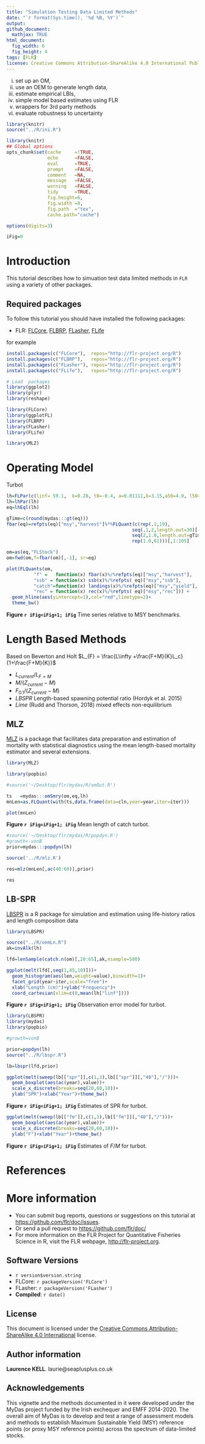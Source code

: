 ```yaml
---
title: "Simulation Testing Data Limited Methods"
date: "`r format(Sys.time(), '%d %B, %Y')`"
output:
github_document:
  mathjax: TRUE
html_document:
  fig_width: 6 
  fig_height: 4 
tags: [FLR]
license: Creative Commons Attribution-ShareAlike 4.0 International Public License
---
```

 
 i) set up an OM, 
 ii) use an OEM to generate length data, 
 iii) estimate empirical LBIs, 
 iv) simple model based estimates using FLR 
 v) wrappers for 3rd party methods
 vi) evaluate robustness to uncertainty
 
```r
library(knitr)
source("../R/ini.R")
```

```r
library(knitr)
## Global options
opts_chunk$set(cache     =!TRUE,
               echo      =FALSE,
               eval      =TRUE,
               prompt    =FALSE,
               comment   =NA,
               message   =FALSE,
               warning   =FALSE,
               tidy      =TRUE,
               fig.height=6,
               fig.width =8,
               fig.path  ="tex",
               cache.path="cache")
```

```r
options(digits=3)

iFig=0
```


# Introduction

This tutorial describes how to simuation test data limited methods in `FLR` using a variety of other packages.

## Required packages

To follow this tutorial you should have installed the following packages:

- FLR: [FLCore](http://www.flr-project.org/FLCore/), [FLBRP](http://www.flr-project.org/FLBRP/), [FLasher](http://www.flr-project.org/FLash/), [FLife](http://www.flr-project.org/FLife/)

for example

```r
install.packages(c("FLCore"),  repos="http://flr-project.org/R")
install.packages(c("FLBRP"),   repos="http://flr-project.org/R")
install.packages(c("FLasher"), repos="http://flr-project.org/R")
install.packages(c("FLife"),   repos="http://flr-project.org/R")
```

```r
# Load  packages
library(ggplot2)
library(plyr)
library(reshape)

library(FLCore)
library(ggplotFL)
library(FLBRP)
library(FLasher)
library(FLife)

library(MLZ)
```

# Operating Model

Turbot

```r
lh=FLPar(c(linf= 59.1,  k=0.28, t0=-0.4, a=0.01111,b=3.15,a50=4.0, l50=43.25),units="NA")
lh=lhPar(lh)
eq=lhEql(lh)

gTime=c(round(mydas:::gt(eq)))
fbar(eq)=refpts(eq)["msy","harvest"]%*%FLQuant(c(rep(.1,19),
                                              seq(.1,2,length.out=30)[-30],
                                              seq(2,1.0,length.out=gTime)[-1],
                                              rep(1.0,61)))[,1:105]

om=as(eq,"FLStock")
om=fwd(om,f=fbar(om)[,-1], sr=eq)
```

```r
plot(FLQuants(om, 
          "f" =   function(x) fbar(x)%/%refpts(eq)["msy","harvest"], 
          "ssb" = function(x) ssb(x)%/%refpts( eq)["msy","ssb"], 
          "catch"=function(x) landings(x)%/%refpts(eq)["msy","yield"],
          "rec" = function(x) rec(x)%/%refpts( eq)["msy","rec"])) + 
  geom_hline(aes(yintercept=1),col="red",linetype=2)+
  theme_bw() 
```

**Figure `r iFig=iFig+1; iFig`** Time series relative to MSY benchmarks.

# Length Based Methods


Based on Beverton and Holt  $L_{F} = \frac{L\infty +\frac{F+M}{K}L_c}{1+\frac{F+M}{K}}$

+ $L_{current}/L_{F=M}$ 
+ $M/(Z_{current}-M)$
+ $F_{0.1}/(Z_{current}-M)$
+ $LBSPR$ Length-based spawning potential ratio (Hordyk et al. 2015) 
+ $Lime$ (Rudd and Thorson, 2018) mixed effects non-equilibrium



## MLZ

[MLZ](https://cran.r-project.org/web/packages/MLZ/index.html) is a package that facilitates data preparation and estimation of mortality with statistical diagnostics using the mean length-based mortality estimator and several extensions.


```r
library(MLZ)

library(popbio)
```

```r
#source('~/Desktop/flr/mydas/R/omOut.R')

ts   =mydas:::omSmry(om,eq,lh)
mnLen=as.FLQuant(with(ts,data.frame(data=cln,year=year,iter=iter)))

plot(mnLen)
```
**Figure `r iFig=iFig+1; iFig`** Mean length of catch turbot. 

```r
#source('~/Desktop/flr/mydas/R/popdyn.R')
#growth<-vonB
prior=mydas:::popdyn(lh)
```

```r
source('../R/mlz.R')

res=mlz(mnLen[,ac(40:60)],prior)

res
```


## LB-SPR

[LBSPR](https://cran.r-project.org/web/packages/LBSPR/vignettes/LBSPR.html)
is a R package for simulation and estimation using life-history ratios and length composition data


```r
library(LBSPR)
```

```r
source("../R/oemLn.R")
ak=invAlk(lh)  
```

```r
lfd=lenSample(catch.n(om)[,20:65],ak,nsample=500)
```


```r
ggplot(melt(lfd[,seq(1,45,10)]))+
  geom_histogram(aes(len,weight=value),binwidth=1)+
  facet_grid(year~iter,scale="free")+
  xlab("Length (cm)")+ylab("Frequency")+
  coord_cartesian(xlim=c(0,mean(lh["linf"])))
```

**Figure `r iFig=iFig+1; iFig`** Observation error model for turbot. 



```r
library(LBSPR)
library(mydas)
library(popbio)

#growth=vonB

prior=popdyn(lh)
source("../R/lbspr.R")

lb=lbspr(lfd,prior)  
```


```r
ggplot(melt(sweep(lb[["spr"]],c(1,3),lb[["spr"]][,"40"],"/")))+
  geom_boxplot(aes(ac(year),value))+
  scale_x_discrete(breaks=seq(20,60,10))+
  ylab("SPR")+xlab("Year")+theme_bw()
```

**Figure `r iFig=iFig+1; iFig`** Estimates of SPR for turbot. 

```r
ggplot(melt(sweep(lb[["fm"]],c(1,3),lb[["fm"]][,"40"],"/")))+
  geom_boxplot(aes(ac(year),value))+
  scale_x_discrete(breaks=seq(20,60,10))+
  ylab("F")+xlab("Year")+theme_bw()
```

**Figure `r iFig=iFig+1; iFig`** Estimates of $F/M$ for turbot. 



# References

# More information

* You can submit bug reports, questions or suggestions on this tutorial at <https://github.com/flr/doc/issues>.
* Or send a pull request to <https://github.com/flr/doc/>
* For more information on the FLR Project for Quantitative Fisheries Science in R, visit the FLR webpage, <http://flr-project.org>.

## Software Versions

* `r version$version.string`
* FLCore: `r packageVersion('FLCore')`
* FLasher: `r packageVersion('FLasher')`
* **Compiled**: `r date()`

## License

This document is licensed under the [Creative Commons Attribution-ShareAlike 4.0 International](https://creativecommons.org/licenses/by-sa/4.0) license.

## Author information

**Laurence KELL**. laurie@seaplusplus.co.uk


## Acknowledgements

This vignette and the methods documented in it were developed under the MyDas project funded by the Irish exchequer and EMFF 2014-2020. The overall aim of MyDas is to develop and test a range of assessment models and methods to establish Maximum Sustainable Yield (MSY) reference points (or proxy MSY reference points) across the spectrum of data-limited stocks.
